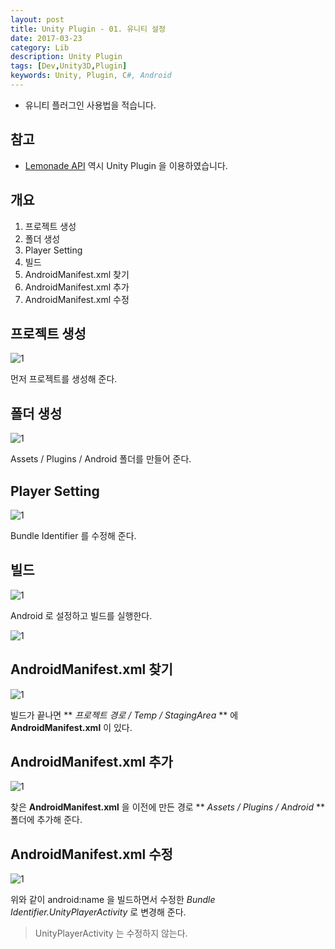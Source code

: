 ```yaml
---
layout: post
title: Unity Plugin - 01. 유니티 설정
date: 2017-03-23
category: Lib
description: Unity Plugin
tags: [Dev,Unity3D,Plugin]
keywords: Unity, Plugin, C#, Android
---
```


- 유니티 플러그인 사용법을 적습니다.

## 참고
- [Lemonade API](https://github.com/kyechan99/lemonade-android-api-unity-example) 역시 Unity Plugin 을 이용하였습니다.

## 개요
  1. 프로젝트 생성
  2. 폴더 생성
  3. Player Setting
  4. 빌드
  5. AndroidManifest.xml 찾기
  6. AndroidManifest.xml 추가
  7. AndroidManifest.xml 수정

  
## 프로젝트 생성
![1](/img/2017-3-23-Unity-Plugin-01/0.png)

먼저 프로젝트를 생성해 준다.

## 폴더 생성
![1](/img/2017-3-23-Unity-Plugin-01/1.png)

Assets / Plugins / Android 폴더를 만들어 준다.

## Player Setting
![1](/img/2017-3-23-Unity-Plugin-01/2.png)

Bundle Identifier 를 수정해 준다.

## 빌드
![1](/img/2017-3-23-Unity-Plugin-01/3.png)

Android 로 설정하고 빌드를 실행한다.

![1](/img/2017-3-23-Unity-Plugin-01/4.png)

## AndroidManifest.xml 찾기
![1](/img/2017-3-23-Unity-Plugin-01/5.png)

빌드가 끝나면 ** *프로젝트 경로 / Temp / StagingArea* ** 에 **AndroidManifest.xml** 이 있다.

## AndroidManifest.xml 추가
![1](/img/2017-3-23-Unity-Plugin-01/6.png)

찾은 **AndroidManifest.xml** 을 이전에 만든 경로 ** *Assets / Plugins / Android* ** 폴더에 추가해 준다.


## AndroidManifest.xml 수정
![1](/img/2017-3-23-Unity-Plugin-01/7.png)

위와 같이 android:name 을 빌드하면서 수정한 *Bundle Identifier.UnityPlayerActivity* 로 변경해 준다.

> UnityPlayerActivity 는 수정하지 않는다.




